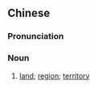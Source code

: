 ==Chinese==
{{zh-forms}}

===Pronunciation===
{{zh-pron
|m=zhōutǔ
|c=zau1 tou2
|cat=n
}}

===Noun===
{{zh-noun}}

# {{lb|zh|literary}} [[land]]; [[region]]; [[territory]]